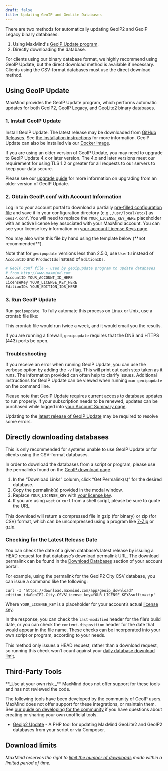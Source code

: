 ```yaml
---
draft: false
title: Updating GeoIP and GeoLite Databases
---
```


There are two methods for automatically updating GeoIP2 and GeoIP Legacy binary
databases:

1. Using MaxMind's [GeoIP Update
program](https://github.com/maxmind/geoipupdate/releases).
2. Directly downloading the database.

For clients using our binary database format, we highly recommend using GeoIP
Update, but the direct download method is available if necessary. Clients using
the CSV-format databases must use the direct download method.

## Using GeoIP Update

MaxMind provides the GeoIP Update program, which performs automatic updates for
both GeoIP2, GeoIP Legacy, and GeoLite2 binary databases.

### 1. Install GeoIP Update

Install GeoIP Update. The latest release may be downloaded from [GitHub
Releases](https://github.com/maxmind/geoipupdate/releases). See
[the installation instructions](https://github.com/maxmind/geoipupdate) for more
information. GeoIP Update can also be installed via our [Docker
image](https://hub.docker.com/r/maxmindinc/geoipupdate).

If you are using an older version of GeoIP Update, you may need to upgrade to
GeoIP Update 4.x or later version. The 4.x and later versions meet our
requirement for using TLS 1.2 or greater for all requests to our servers to
keep your data secure.

Please see our [upgrade guide](/geoip/upgrading-geoip-update) for more
information on upgrading from an older version of GeoIP Update.

### 2. Obtain GeoIP.conf with Account Information

Log in to your account portal to download a partially [pre-filled configuration
file](https://www.maxmind.com/en/accounts/current/license-key/GeoIP.conf) and
save it in your configuration directory (e.g., `/usr/local/etc/`) as
`GeoIP.conf`. You will need to replace the `YOUR_LICENSE_KEY_HERE` placeholder
with an active license key associated with your MaxMind account. You can see
your license key information on [your account License Keys
page](https://www.maxmind.com/en/accounts/current/license-key).

<Alert type="warning">
  You may also write this file by hand using the template below
  (**not  recommended**).

  Note that for `geoipupdate` versions less than 2.5.0, use `UserId` instead
  of `AccountID` and `ProductIds` instead of `EditionIDs`.
</Alert>

```bash
# GeoIP.conf file - used by geoipupdate program to update databases
# from http://www.maxmind.com
AccountID YOUR_ACCOUNT_ID_HERE
LicenseKey YOUR_LICENSE_KEY_HERE
EditionIDs YOUR_EDITION_IDS_HERE
```

### 3. Run GeoIP Update

Run `geoipupdate`. To fully automate this process on Linux or Unix, use a
crontab file like:

<GeoIPCrontab />

This crontab file would run twice a week, and it would email you the results.

If you are running a firewall, `geoipupdate` requires that the DNS and HTTPS
(443) ports be open.

### Troubleshooting

If you receive an error when running GeoIP Update, you can use the verbose
option by adding the `-v` flag. This will print out each step taken as it runs.
The information provided can often help to clarify issues. Additional
instructions for GeoIP Update can be viewed when running `man geoipupdate` on
the command line.

Please note that GeoIP Update requires current access to database updates to
run properly. If your subscription needs to be renewed, updates can be
purchased while logged into [your Account Summary
page](https://www.maxmind.com/en/accounts/current/people/current).

Updating to the [latest release of GeoIP
Update](https://github.com/maxmind/geoipupdate/releases) may be required to
resolve some errors.

## Directly downloading databases

This is only recommended for systems unable to use GeoIP Update or for clients
using the CSV-format databases.

In order to download the databases from a script or program, please use the
permalinks found on the [GeoIP download
page](https://www.maxmind.com/en/accounts/current/geoip/downloads).

1. In the “Download Links” column, click “Get Permalink(s)” for the desired
database.
2. Copy the permalink(s) provided in the modal window.
3. Replace `YOUR_LICENSE_KEY` with [your license 
key](https://www.maxmind.com/en/accounts/current/license-key).
4. If you are using `wget` or `curl` from a shell script, please be sure to
quote the URL.

This download will return a compressed file in gzip (for binary) or zip (for
CSV) format, which can be uncompressed using a program like
[7-Zip](https://www.7-zip.org/) or [gzip](https://www.gzip.org/).

### Checking for the Latest Release Date

You can check the date of a given database’s latest release by issuing a HEAD
request for that database’s download permalink URL. The download permalink can
be found in the [Download
Databases](https://www.maxmind.com/en/accounts/current/geoip/downloads) section
of your account portal.

For example, using the permalink for the GeoIP2 City CSV database, you can
issue a command like the following:

```cli
curl -I 'https://download.maxmind.com/app/geoip_download?edition_id=GeoIP2-City-CSV&license_key=YOUR_LICENSE_KEY&suffix=zip'
```

Where `YOUR_LICENSE_KEY` is a placeholder for your account’s actual
[license key](https://support.maxmind.com/account-faq/account-related/where-do-i-find-my-license-key/).

In the response, you can check the `last-modified` header for the file’s build
date, or you can check the `content-disposition` header for the date that would
appear in the file name. These checks can be incorporated into your own script
or program, according to your needs.

This method only issues a HEAD request, rather than a download request, so
running this check won’t count against your [daily database download
limit](https://support.maxmind.com/geoip-faq/geoip2-and-geoip-legacy-databases/is-there-a-limit-to-how-often-i-can-download-a-database-from-my-maxmind-account/).

## Third-Party Tools

<Alert type="warning">
  **_Use at your own risk._** MaxMind does not offer support for these tools
  and has not reviewed the code.
</Alert>

The following tools have been developed by the community of GeoIP users. MaxMind
does not offer support for these integrations, or maintain them. See [our guide
on developing for the community](/contribute) if you have questions about
creating or sharing your own unofficial tools.

* [Geoip2 Update](https://github.com/tronovav/geoip2-update) - A PHP tool for
  updating MaxMind GeoLite2 and GeoIP2 databases from your script or via
  Composer.

## Download limits

*MaxMind reserves the right to [limit the number of 
downloads](https://support.maxmind.com/geolite-faq/general/is-there-a-limit-to-how-often-i-can-download-a-database-from-my-maxmind-account/)
made within a limited period of time.*
